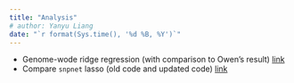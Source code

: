 ```yaml
---
title: "Analysis"
# author: Yanyu Liang
date: "`r format(Sys.time(), '%d %B, %Y')`"
---
```


* Genome-wode ridge regression (with comparison to Owen's result) [link](gw_ridge.html)
* Compare `snpnet` lasso (old code and updated code) [link](gw_lasso_update.html)
